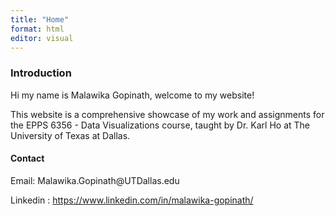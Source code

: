 ```yaml
---
title: "Home"
format: html
editor: visual
---
```


### Introduction

Hi my name is Malawika Gopinath, welcome to my website!

This website is a comprehensive showcase of my work and assignments for the EPPS 6356 - Data Visualizations course, taught by Dr. Karl Ho at The University of Texas at Dallas.

#### Contact

Email: Malawika.Gopinath\@UTDallas.edu

Linkedin : <https://www.linkedin.com/in/malawika-gopinath/>
